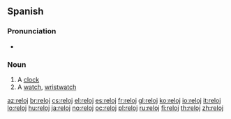 ==Spanish==

===Pronunciation===
* {{IPA|/re'lox/|/re'lo/|lang=es}}

===Noun===
{{es-noun-m|plural=relojes}}

# A [[clock]]
# A [[watch]], [[wristwatch]]

[[az:reloj]]
[[br:reloj]]
[[cs:reloj]]
[[el:reloj]]
[[es:reloj]]
[[fr:reloj]]
[[gl:reloj]]
[[ko:reloj]]
[[io:reloj]]
[[it:reloj]]
[[lo:reloj]]
[[hu:reloj]]
[[ja:reloj]]
[[no:reloj]]
[[oc:reloj]]
[[pl:reloj]]
[[ru:reloj]]
[[fi:reloj]]
[[th:reloj]]
[[zh:reloj]]